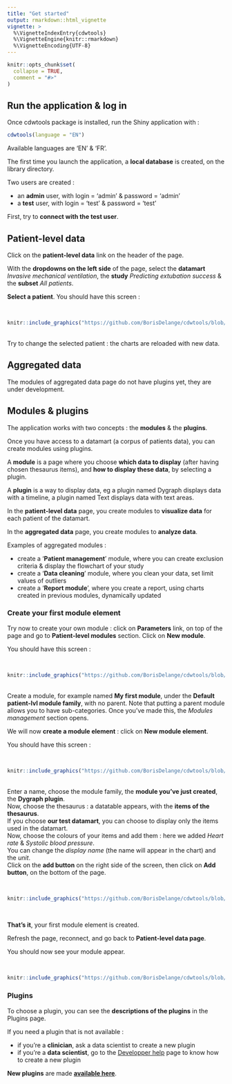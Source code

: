 ```yaml
---
title: "Get started"
output: rmarkdown::html_vignette
vignette: >
  %\VignetteIndexEntry{cdwtools}
  %\VignetteEngine{knitr::rmarkdown}
  %\VignetteEncoding{UTF-8}
---
```


```r
knitr::opts_chunk$set(
  collapse = TRUE,
  comment = "#>"
)
```

## Run the application & log in

Once cdwtools package is installed, run the Shiny application with :

```r
cdwtools(language = "EN")
```

Available languages are 'EN' & 'FR'.

The first time you launch the application, a **local database** is created, on the library directory.

Two users are created :

- an **admin** user, with login = 'admin' & password = 'admin'
- a **test** user, with login = 'test' & password = 'test'

First, try to **connect with the test user**.

## Patient-level data

Click on the **patient-level data** link on the header of the page.

With the **dropdowns on the left side** of the page, select the **datamart** *Invasive mechanical ventilation*, the **study** *Predicting extubation success* & the **subset** *All patients*.

**Select a patient**. You should have this screen :  

<br />
```r
knitr::include_graphics("https://github.com/BorisDelange/cdwtools/blob/master/inst/app/www/get_started/patient_lvl_first_connection.png?raw=true")
```

<br />
Try to change the selected patient : the charts are reloaded with new data.

## Aggregated data

The modules of aggregated data page do not have plugins yet, they are under development.

## Modules & plugins

The application works with two concepts : the **modules** & the **plugins**.

Once you have access to a datamart (a corpus of patients data), you can create modules using plugins.

A **module** is a page where you choose **which data to display** (after having chosen thesaurus items), and **how to display these data**, by selecting a plugin.

A **plugin** is a way to display data, eg a plugin named Dygraph displays data with a timeline, a plugin named Text displays data with text areas.

In the **patient-level data** page, you create modules to **visualize data** for each patient of the datamart.

In the **aggregated data** page, you create modules to **analyze data**.

Examples of aggregated modules : 

- create a '**Patient management**' module, where you can create exclusion criteria & display the flowchart of your study
- create a '**Data cleaning**' module, where you clean your data, set limit values of outliers
- create a '**Report module**', where you create a report, using charts created in previous modules, dynamically updated

### Create your first module element

Try now to create your own module : click on **Parameters** link, on top of the page and go to **Patient-level modules** section. Click on **New module**.

You should have this screen :

<br />
```r
knitr::include_graphics("https://github.com/BorisDelange/cdwtools/blob/master/inst/app/www/get_started/patient_lvl_create_module.png?raw=true")
```

<br />
Create a module, for example named **My first module**, under the **Default patient-lvl module family**, with no parent. Note that putting a parent module allows you to have sub-categories.
Once you've made this, the *Modules management* section opens.

We will now **create a module element** : click on **New module element**.

You should have this screen :

<br />
```r
knitr::include_graphics("https://github.com/BorisDelange/cdwtools/blob/master/inst/app/www/get_started/patient_lvl_create_module_element.png?raw=true")
```

<br />
Enter a name, choose the module family, the **module you've just created**, the **Dygraph plugin**.  
Now, choose the thesaurus : a datatable appears, with the **items of the thesaurus**.  
If you choose **our test datamart**, you can choose to display only the items used in the datamart.  
Now, choose the colours of your items and add them : here we added *Heart rate* & *Systolic blood pressure*.  
You can change the *display name* (the name will appear in the chart) and the *unit*.  
Click on the **add button** on the right side of the screen, then click on **Add button**, on the bottom of the page.

<br />
```r
knitr::include_graphics("https://github.com/BorisDelange/cdwtools/blob/master/inst/app/www/get_started/patient_lvl_create_module_element2.png?raw=true")
```

<br />

**That's it**, your first module element is created.

Refresh the page, reconnect, and go back to **Patient-level data page**.

You should now see your module appear.

<br />
```r
knitr::include_graphics("https://github.com/BorisDelange/cdwtools/blob/master/inst/app/www/get_started/patient_lvl_create_module_element3.png?raw=true")
```

### Plugins

To choose a plugin, you can see the **descriptions of the plugins** in the Plugins page.

If you need a plugin that is not available :

- if you're a **clinician**, ask a data scientist to create a new plugin 
- if you're a **data scientist**, go to the [Developper help](https://borisdelange.github.io/cdwtools/articles/EN_developper_help.html#modules-plugins-1) page to know how to create a new plugin

**New plugins** are made [**available here**](https://borisdelange.github.io/cdwtools/articles/patient_lvl_data_plugins.html).